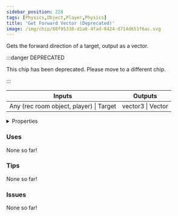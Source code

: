 ```yaml
---
sidebar_position: 228
tags: [Physics,Object,Player,Physics]
title: 'Get Forward Vector (Deprecated)'
image: /img/chip/88f95338-d1a6-4fad-8424-d714d651f6ac.svg
---
```


Gets the forward direction of a target, output as a vector.

:::danger DEPRECATED

This chip has been deprecated. Please move to a different chip.

:::

<IChip uuid="88f95338-d1a6-4fad-8424-d714d651f6ac"/>

<table><thead><tr><th>Inputs</th><th>Outputs</th></tr></thead><tbody><tr><td>Any (rec room object, player) | Target</td><td>vector3 | Vector</td></tr></tbody></table>

<details>
  <summary>Properties</summary>
  <div>
    <div>
    <table>
      <tbody>
        <tr>
          <td>Is beta required?</td>
          <td>No</td>
        </tr>
        <tr>
          <td>Is chip a trolling risk?</td>
          <td>No</td>
        </tr>
        <tr>
          <td>Is chip a role assignment risk?</td>
          <td>No</td>
        </tr>
        <tr>
          <td>Chip UUID</td>
          <td>88f95338-d1a6-4fad-8424-d714d651f6ac</td>
        </tr>
        <tr>
          <td>Room availability</td>
          <td>Available everywhere</td>
        </tr>
      </tbody>
    </table>
    </div>
  </div>
</details>

### Uses

None so far!

### Tips

None so far!

### Issues

None so far!